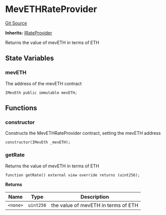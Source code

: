# MevETHRateProvider
[Git Source](https://github.com/manifoldfinance/mevETH2/blob/b0e2069a5fc2dbba164002d348bd88f3539a53df/src/MevEthRateProvider.sol)

**Inherits:**
[IRateProvider](/src/interfaces/IRateProvider.sol/interface.IRateProvider.md)

Returns the value of mevETH in terms of ETH


## State Variables
### mevETH
The address of the mevETH contract


```solidity
IMevEth public immutable mevETH;
```


## Functions
### constructor

Constructs the MevETHRateProvider contract, setting the mevETH address


```solidity
constructor(IMevEth _mevETH);
```

### getRate

Returns the value of mevETH in terms of ETH


```solidity
function getRate() external view override returns (uint256);
```
**Returns**

|Name|Type|Description|
|----|----|-----------|
|`<none>`|`uint256`|the value of mevETH in terms of ETH|


